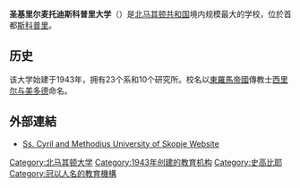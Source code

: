 {{request translation|time=2016-04-30T09:46:38+00:00}}
{{Infobox University
|name            = 圣基里尔麦托迪斯科普里大学
|native_name     = Универзитет „Св. Кирил и Методиј“ во Скопје
|image           = 
|motto           = 
|mottoeng        = 
|established     = 1943
|staff           =
|rector      = Prof. Dr. Velimir Stojkoski Vet. M.D.
|vice_rector = Elena Dumova-Jovanoska {{Clear}} Mome Spasovski {{Clear}} Kole Vasilevski {{Clear}} Pece Nedanovski
|city            = [[斯科普里|斯科普里]]
|country         = {{flag|北马其顿}}
|campus          = 90,000平方米(主校区)
|faculty         = 2390
|students        = 60,000
|undergrad       = 
|postgrad        =  
|type            = [[公立大学|公立大学]]
|affiliations    = ERA{{Clear}} [[欧洲首都大学联盟|欧洲首都大学联盟]]{{Clear}} [[CEEPUS|CEEPUS]] {{Clear}} [[Central_European_Initiative|CEI]] {{Clear}} [[欧洲大学协会|欧洲大学协会]] {{Clear}} [[IAU|IAU]] {{Clear}} [[EAIE|EAIE]] {{Clear}} [[Agence_universitaire_de_la_Francophonie|AUF]] {{Clear}} [[Balkan_Universities_Network|BUN]] {{Clear}} [[ERASMUS|ERASMUS]]
|website         = [http://www.ukim.edu.mk ukim.edu.mk]
|}}

'''圣基里尔麦托迪斯科普里大学'''（{{lang-mk|Универзитет „Св. Кирил и Методиј“ – Скопје}}）是[[北马其顿共和国|北马其顿共和国]]境内规模最大的学校，位於首都[[斯科普里|斯科普里]]。

==历史==
该大学始建于1943年，拥有23个系和10个研究所。校名以[[東羅馬帝國|東羅馬帝國]]傳教士[[西里尔与美多德|西里尔与美多德]]命名。

==外部連結==
* [http://www.ukim.edu.mk/en_index.php Ss. Cyril and Methodius University of Skopje Website] {{Wayback|url=http://www.ukim.edu.mk/en_index.php |date=20201124024354 }} {{en icon}}

{{Macedonia-stub}}
{{Univ-stub}}
{{北马其顿大学}}
{{欧洲首都大学联盟}}
{{巴尔干大学网络}}

{{Authority control}}
[[Category:北马其顿大学|Category:北马其顿大学]]
[[Category:1943年创建的教育机构|Category:1943年创建的教育机构]]
[[Category:史高比耶|Category:史高比耶]]
[[Category:冠以人名的教育機構|Category:冠以人名的教育機構]]